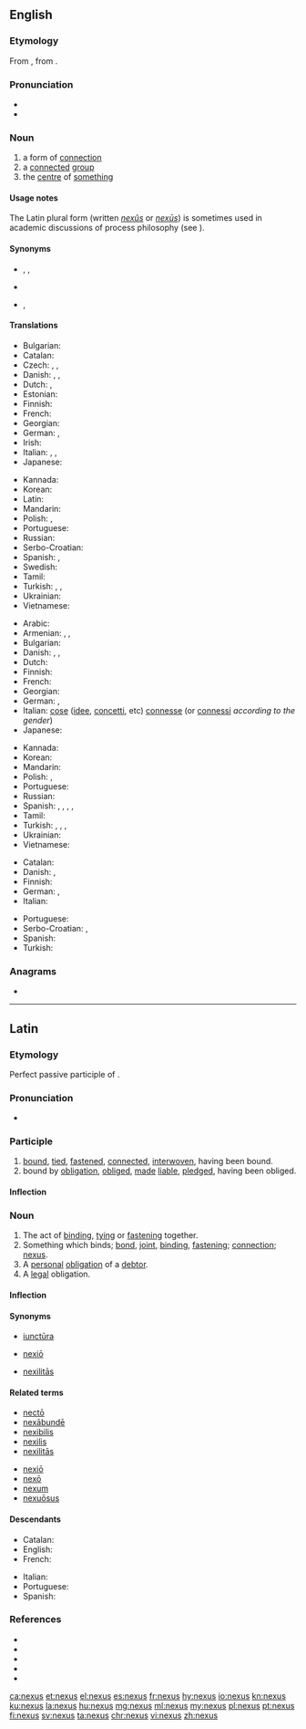 {{also|nexûs|nexūs}}
==English==
{{wikipedia|dab=nexus}}

===Etymology===
From {{etyl|la|en}} {{m|la|nexus||the act of binding together; bond}}, from {{m|la|nectō||bind}}.

===Pronunciation===
* {{IPA|/ˈnɛksəs/|lang=en}}
* {{rhymes|ɛksəs|lang=en}}

===Noun===
{{en-noun|nexuses|nexus}}

# a form of [[connection]]
# a [[connect]]ed [[group]]
# the [[centre]] of [[something]]

====Usage notes====
The Latin plural form (written ''[[nexûs]]'' or ''[[nexūs]]'') is sometimes used in academic discussions of process philosophy (see {{pedialite|Nexus (process philosophy)}}).

====Synonyms====
* {{sense|a form of connection}} {{l|en|bond}}, {{l|en|link}}, {{l|en|tie}}
* {{sense|group}} {{l|en|network}}
* {{sense|centre}} {{l|en|hub}}, {{l|en|junction}}

====Translations====
{{trans-top|connection}}
* Bulgarian: {{t-needed|bg}}
* Catalan: {{t+|ca|nexe|m}}
* Czech: {{t+|cs|souvislost|f}}, {{t+|cs|spojení|n}}, {{t|cs|nexus|m}}
* Danish: {{t|da|sammenhæng|c}}, {{t|da|bindeled|n}}, {{t|da|forbindelse|c}}
* Dutch: {{t+|nl|band|m}}, {{t+|nl|verbinding|f}}
* Estonian: {{t-needed|et}}
* Finnish: {{t+|fi|yhteys}}
* French: {{t+|fr|nexus|m}}
* Georgian: {{t|ka|კავშირი}}
* German: {{t+|de|Verbindung|f}}, {{t+|de|Verknüpfung|f}}
* Irish: {{t+|ga|nasc|m}}
* Italian: {{t+|it|nesso|m}}, {{t+|it|legame|m}}, {{t+|it|connessione|f}}
* Japanese: {{t-needed|ja}}
{{trans-mid}}
* Kannada: {{t-needed|kn}}
* Korean: {{t-needed|ko}}
* Latin: {{t+|la|nexus|m}}
* Mandarin: {{t+|cmn|连结|sc=Hani}}
* Polish: {{t+|pl|związek|m}}, {{t+|pl|ogniwo|n}}
* Portuguese: {{t+|pt|nexo|m}}
* Russian: {{t+|ru|связь|f}}
* Serbo-Croatian: {{t+|sh|veza|f}}
* Spanish: {{t+|es|nexo|m}}, {{t+|es|conexión|f}}
* Swedish: {{t+|sv|förbindelse}}
* Tamil: {{t-needed|ta}}
* Turkish: {{t+|tr|bağ}}, {{t+|tr|bağlantı}}, {{t+|tr|rabıta}}
* Ukrainian: {{t+|uk|зв'язок|m|tr=zvjazók|sc=Cyrl}}
* Vietnamese: {{t|vi|kết nối}}
{{trans-bottom}}

{{trans-top|connected group}}
* Arabic: {{t-needed|ar}}
* Armenian: {{t|hy|[[կապված]] [[խումբ]]}}, {{t+|hy|շարք}}, {{t+|hy|սերիա}}
* Bulgarian: {{t-needed|bg}}
* Danish: {{t|da|kæde|c}}, {{t+|da|gruppe|c}}, {{t+|da|række|c}}
* Dutch: {{t-needed|nl}}
* Finnish: {{t+|fi|ryhmä}}
* French: {{t-needed|fr}}
* Georgian: {{t-needed|ka}}
* German: {{t+|de|Verbindung|f}}, {{t+|de|Netzwerk|n}}
* Italian: [[cose]] ([[idee]], [[concetti]], etc) [[connesse]] (or [[connessi]] ''according to the gender'')
* Japanese: {{t-needed|ja}}
{{trans-mid}}
* Kannada: {{t-needed|kn}}
* Korean: {{t-needed|ko}}
* Mandarin: {{t+|cmn|关联|sc=Hani}}
* Polish: {{t+|pl|grupa|f}}, {{t+|pl|zespół|m}}
* Portuguese: {{t+|pt|nexo|m}}
* Russian: {{t+|ru|гру́ппа|f}}
* Spanish: {{t+|es|enchufe|m}} {{qualifier|colloquial}}, {{t+|es|cuña|f}} {{qualifier|colloquial}}, {{t+|es|junta|f}}, {{t+|es|vínculo|m}}, {{t+|es|vinculación|f}}
* Tamil: {{t-needed|ta}}
* Turkish: {{t+|tr|grup}}, {{t+|tr|ekip}}, {{t+|tr|takım}}, {{t+|tr|topluluk}}
* Ukrainian: {{t-needed|uk}}
* Vietnamese: {{t-needed|vi}}
{{trans-bottom}}

{{trans-top|centre of something}}
* Catalan: {{t+|ca|centre|m}}
* Danish: {{t|da|schankel}}, {{t|da|nexus}}
* Finnish: {{t+|fi|keskus}}
* German: {{t+|de|Zentrum|n}}, {{t+|de|Kern|m}}
* Italian: {{t+|it|centro|m}}
{{trans-mid}}
* Portuguese: {{t+|pt|centro|m}}
* Serbo-Croatian: {{t+|sh|centar}}, {{t+|sh|središte}}
* Spanish: {{t+|es|centro}}
* Turkish: {{t+|tr|merkez}}
{{trans-bottom}}

===Anagrams===
* {{l|en|unsex}}

----

==Latin==

===Etymology===
Perfect passive participle of {{m|la|nectō||bind}}.

===Pronunciation===
* {{a|Classical}} {{IPA|/ˈnek.sus/|lang=la}}

===Participle===
{{la-perfect participle|nex}}

# [[bind|bound]], [[tie]]d, [[fasten]]ed, [[connect]]ed, [[interwoven]], having been bound.
# bound by [[obligation]], [[oblige]]d, [[make|made]] [[liable]], [[pledge]]d, having been obliged.

====Inflection====
{{la-decl-1&2|nex}}

===Noun===
{{la-noun|new=1|nexus|nexūs|m|fourth}}

# The act of [[bind]]ing, [[tie|tying]] or [[fasten]]ing together.
# Something which binds; [[bond]], [[joint]], [[binding]], [[fastening]]; [[connection]]; [[#English|nexus]].
# A [[personal]] [[obligation]] of a [[debtor]].
# A [[legal]] obligation.

====Inflection====
{{la-decl-4th|nex}}

====Synonyms====
* {{sense|joint}} [[iunctura|iunctūra]]
* {{sense|fastening}} [[nexio|nexiō]]
* {{sense|connection}} [[nexilitas|nexilitās]]

====Related terms====
{{top2}}
* [[necto|nectō]]
* [[nexabunde|nexābundē]]
* [[nexibilis]]
* [[nexilis]]
* [[nexilitas|nexilitās]]
{{mid2}}
* [[nexio|nexiō]]
* [[nexo#Latin|nexō]]
* [[nexum]]
* [[nexuosus|nexuōsus]]
{{bottom}}

====Descendants====
{{top2}}
* Catalan: {{l|ca|nexe}}
* English: {{l|en|nexus}}
* French: {{l|fr|nexus}}
{{mid2}}
* Italian: {{l|it|nesso}}
* Portuguese: {{l|pt|nexo}}
* Spanish: {{l|es|nexo}}
{{bottom}}

===References===
* {{R:L&S}}
* {{R:Elementary Lewis}}
* {{R:Gaffiot}}
* {{R:M&A}}
* {{R:NLW}}

[[ca:nexus]]
[[et:nexus]]
[[el:nexus]]
[[es:nexus]]
[[fr:nexus]]
[[hy:nexus]]
[[io:nexus]]
[[kn:nexus]]
[[ku:nexus]]
[[la:nexus]]
[[hu:nexus]]
[[mg:nexus]]
[[ml:nexus]]
[[my:nexus]]
[[pl:nexus]]
[[pt:nexus]]
[[fi:nexus]]
[[sv:nexus]]
[[ta:nexus]]
[[chr:nexus]]
[[vi:nexus]]
[[zh:nexus]]